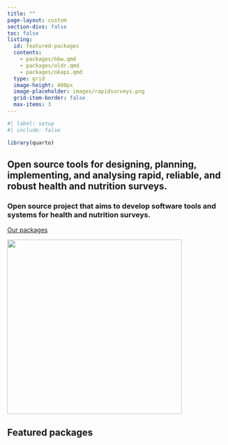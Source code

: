 ```yaml
---
title: ""
page-layout: custom
section-divs: false
toc: false
listing:
  id: featured-packages
  contents:
    - packages/bbw.qmd
    - packages/oldr.qmd
    - packages/okapi.qmd
  type: grid
  image-height: 400px
  image-placeholder: images/rapidsurveys.png
  grid-item-border: false
  max-items: 3
---
```


```r
#| label: setup
#| include: false

library(quarto)
```

::: {.hero-banner}

::: {.content-block}

::: {.hero-text}

# Open source tools for designing, planning, implementing, and analysing rapid, reliable, and robust health and nutrition surveys.

### Open source project that aims to develop software tools and systems for health and nutrition surveys. 

::: {.hero-buttons}
[Our packages](/packages/){#btn-guide .btn-action .btn .btn-info .btn-lg role="button"} 
<!-- [Our guides](/guides/){#btn-guide .btn-action .btn .btn-info .btn-lg role="button"} -->
::: 

:::

::: {.hero-image-right}

<!-- ![](images/nutriverse.png){fig-align="right" height="400px"} -->
![](images/rapidsurveys.png){fig-align="right" width="400px"}

:::

:::

:::



::: {.theme-banner}

::: {.info-block}

# Featured packages

::: {#featured-packages}
:::

:::

:::